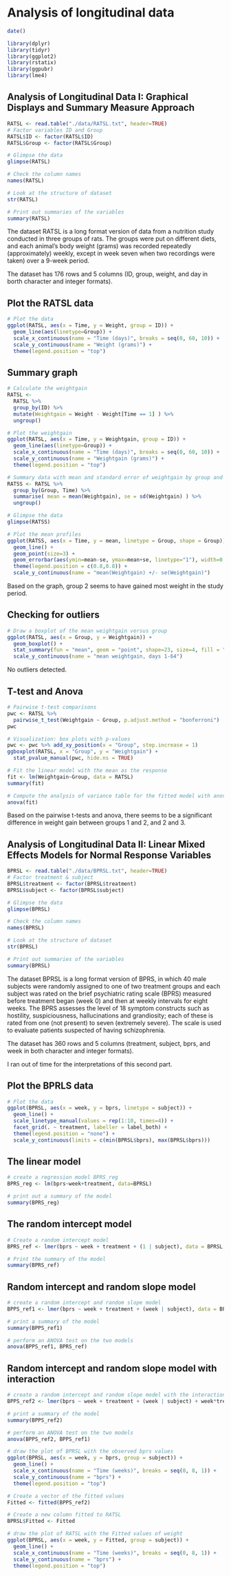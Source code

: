 # Analysis of longitudinal data  
  
```r
date()
```  
  
```r
library(dplyr)
library(tidyr)
library(ggplot2)
library(rstatix)
library(ggpubr)
library(lme4)
```  
  
## Analysis of Longitudinal Data I: Graphical Displays and Summary Measure Approach  
  
```r
RATSL <- read.table("./data/RATSL.txt", header=TRUE)
# Factor variables ID and Group
RATSL$ID <- factor(RATSL$ID)
RATSL$Group <- factor(RATSL$Group)

# Glimpse the data
glimpse(RATSL)

# Check the column names
names(RATSL)

# Look at the structure of dataset
str(RATSL)

# Print out summaries of the variables
summary(RATSL)
```  
  
The dataset RATSL is a long format version of data from a nutrition study conducted in three groups of rats. The groups were put on different diets, and each animal’s body weight (grams) was recorded repeatedly (approximately) weekly, except in week seven when two recordings were taken) over a 9-week period.  
  
The dataset has 176 rows and 5 columns (ID, group, weight, and day in borth character and integer formats).  
  
## Plot the RATSL data    
```r
# Plot the data
ggplot(RATSL, aes(x = Time, y = Weight, group = ID)) +
  geom_line(aes(linetype=Group)) +
  scale_x_continuous(name = "Time (days)", breaks = seq(0, 60, 10)) +
  scale_y_continuous(name = "Weight (grams)") + 
  theme(legend.position = "top")

```  
  
## Summary graph  
  
```r
# Calculate the weightgain
RATSL <- 
  RATSL %>%
  group_by(ID) %>%
  mutate(Weightgain = Weight - Weight[Time == 1] ) %>%
  ungroup()

# Plot the weightgain
ggplot(RATSL, aes(x = Time, y = Weightgain, group = ID)) +
  geom_line(aes(linetype=Group)) +
  scale_x_continuous(name = "Time (days)", breaks = seq(0, 60, 10)) +
  scale_y_continuous(name = "Weightgain (grams)") + 
  theme(legend.position = "top")

# Summary data with mean and standard error of weightgain by group and time 
RATSS <- RATSL %>%
  group_by(Group, Time) %>%
  summarise( mean = mean(Weightgain), se = sd(Weightgain) ) %>%
  ungroup()

# Glimpse the data
glimpse(RATSS)

# Plot the mean profiles
ggplot(RATSS, aes(x = Time, y = mean, linetype = Group, shape = Group)) +
  geom_line() +
  geom_point(size=3) +
  geom_errorbar(aes(ymin=mean-se, ymax=mean+se, linetype="1"), width=0.3) +
  theme(legend.position = c(0.8,0.8)) +
  scale_y_continuous(name = "mean(Weightgain) +/- se(Weightgain)")

```  
  
Based on the graph, group 2 seems to have gained most weight in the study period.    
  
## Checking for outliers  
  
```r
# Draw a boxplot of the mean weightgain versus group
ggplot(RATSL, aes(x = Group, y = Weightgain)) +
  geom_boxplot() +
  stat_summary(fun = "mean", geom = "point", shape=23, size=4, fill = "white") +
  scale_y_continuous(name = "mean weightgain, days 1-64")
```  
  
No outliers detected.  
  
##  T-test and Anova  
  
```r
# Pairwise t-test comparisons
pwc <- RATSL %>%
  pairwise_t_test(Weightgain ~ Group, p.adjust.method = "bonferroni")
pwc

# Visualization: box plots with p-values
pwc <- pwc %>% add_xy_position(x = "Group", step.increase = 1)
ggboxplot(RATSL, x = "Group", y = "Weightgain") +
  stat_pvalue_manual(pwc, hide.ns = TRUE) 

# Fit the linear model with the mean as the response 
fit <- lm(Weightgain~Group, data = RATSL)
summary(fit)

# Compute the analysis of variance table for the fitted model with anova()
anova(fit)
```    
  
Based on the pairwise t-tests and anova, there seems to be a significant difference in weight gain between groups 1 and 2, and 2 and 3.  
  
## Analysis of Longitudinal Data II: Linear Mixed Effects Models for Normal Response Variables  
  
```r
BPRSL <- read.table("./data/BPRSL.txt", header=TRUE)
# Factor treatment & subject
BPRSL$treatment <- factor(BPRSL$treatment)
BPRSL$subject <- factor(BPRSL$subject)

# Glimpse the data
glimpse(BPRSL)

# Check the column names
names(BPRSL)

# Look at the structure of dataset
str(BPRSL)

# Print out summaries of the variables
summary(BPRSL)
```  
  
The dataset BPRSL is a long format version of BPRS, in which 40 male subjects were randomly assigned to one of two treatment groups and each subject was rated on the brief psychiatric rating scale (BPRS) measured before treatment began (week 0) and then at weekly intervals for eight weeks. The BPRS assesses the level of 18 symptom constructs such as hostility, suspiciousness, hallucinations and grandiosity; each of these is rated from one (not present) to seven (extremely severe). The scale is used to evaluate patients suspected of having schizophrenia.  
  
The dataset has 360 rows and 5 columns (treatment, subject, bprs, and week in both character and integer formats).   
  
I ran out of time for the interpretations of this second part.    
  
## Plot the BPRLS data  
  
```r
# Plot the data
ggplot(BPRSL, aes(x = week, y = bprs, linetype = subject)) +
  geom_line() +
  scale_linetype_manual(values = rep(1:10, times=4)) +
  facet_grid(. ~ treatment, labeller = label_both) +
  theme(legend.position = "none") + 
  scale_y_continuous(limits = c(min(BPRSL$bprs), max(BPRSL$bprs)))  
```  
  
## The linear model  
  
```r
# create a regression model BPRS_reg
BPRS_reg <- lm(bprs~week+treatment, data=BPRSL)

# print out a summary of the model
summary(BPRS_reg)
```  
  
## The random intercept model  
  
```r
# Create a random intercept model
BPRS_ref <- lmer(bprs ~ week + treatment + (1 | subject), data = BPRSL, REML = FALSE)

# Print the summary of the model
summary(BPRS_ref)
```  
  
## Random intercept and random slope model  
  
```r
# create a random intercept and random slope model
BPPS_ref1 <- lmer(bprs ~ week + treatment + (week | subject), data = BPRSL, REML = FALSE)

# print a summary of the model
summary(BPPS_ref1)

# perform an ANOVA test on the two models
anova(BPPS_ref1, BPRS_ref)
```  
  
## Random intercept and random slope model with interaction  
  
```r
# create a random intercept and random slope model with the interaction
BPPS_ref2 <- lmer(bprs ~ week + treatment + (week | subject) + week*treatment, data = BPRSL, REML = FALSE)

# print a summary of the model
summary(BPPS_ref2)

# perform an ANOVA test on the two models
anova(BPPS_ref2, BPPS_ref1)

# draw the plot of BPRSL with the observed bprs values
ggplot(BPRSL, aes(x = week, y = bprs, group = subject)) +
  geom_line() +
  scale_x_continuous(name = "Time (weeks)", breaks = seq(0, 8, 1)) +
  scale_y_continuous(name = "bprs") +
  theme(legend.position = "top")

# Create a vector of the fitted values
Fitted <- fitted(BPPS_ref2)

# Create a new column fitted to RATSL
BPRSL$Fitted <- Fitted

# draw the plot of RATSL with the Fitted values of weight
ggplot(BPRSL, aes(x = week, y = Fitted, group = subject)) +
  geom_line() +
  scale_x_continuous(name = "Time (weeks)", breaks = seq(0, 8, 1)) +
  scale_y_continuous(name = "bprs") +
  theme(legend.position = "top")

```  
  
  